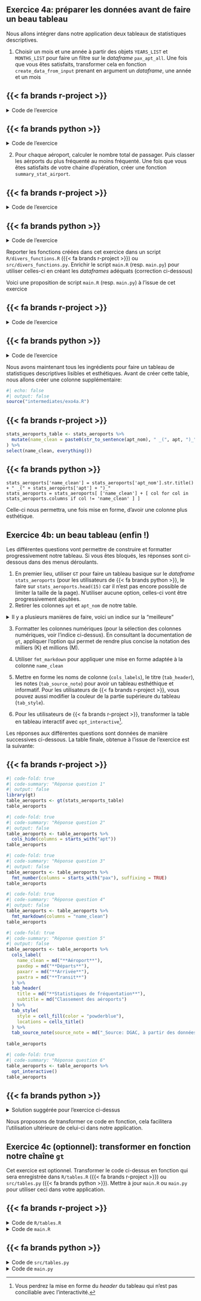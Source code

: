 ::: {.callout-note collapse="false" icon=false}
## `<i class="bi bi-book"></i>`{=html} Exercice 4a: préparer les données avant de faire un beau tableau

Nous allons intégrer dans notre application deux tableaux de
statistiques descriptives.

1. Choisir un mois et une année
à partir des objets `YEARS_LIST` et `MONTHS_LIST` pour faire
un filtre sur le _dataframe_ `pax_apt_all`. Une fois
que vous êtes satisfaits, transformer cela en
fonction `create_data_from_input` prenant en argument un _dataframe_, 
une année et un mois

::::: {.panel-tabset group="language"}

## {{< fa brands r-project >}}

<details>
<summary>
Code de l'exercice
</summary>
```.r
```
</details>

## {{< fa brands python >}}

<details>
<summary>
Code de l'exercice
</summary>
```.python
```
</details>


:::::


2. Pour chaque aéroport, calculer le nombre total
de passager. Puis classer les aérports du plus fréquenté
au moins fréquenté. Une fois que vous êtes satisfaits de
votre chaine d'opération, créer une fonction `summary_stat_airport`.

::::: {.panel-tabset group="language"}

## {{< fa brands r-project >}}

<details>
<summary>
Code de l'exercice
</summary>
```.r
```
</details>

## {{< fa brands python >}}

<details>
<summary>
Code de l'exercice
</summary>
```.python
```
</details>


:::::


Reporter les fonctions créées dans cet exercice dans un script `R/divers_functions.R` ({{< fa brands r-project >}}) ou `src/divers_functions.py`.
Enrichir le script `main.R` (resp. `main.py`) pour utiliser celles-ci en créant les _dataframes_
adéquats (correction ci-dessous)

:::

Voici une proposition de script `main.R` (resp. `main.py`)  à l'issue de cet exercice

::::: {.panel-tabset group="language"}

## {{< fa brands r-project >}}

<details>
<summary>
Code de l'exercice
</summary>
```.r
```
</details>

## {{< fa brands python >}}

<details>
<summary>
Code de l'exercice
</summary>
```.r
```
</details>

:::::


Nous avons maintenant tous les ingrédients pour faire un tableau de
statistiques descriptives lisibles et esthétiques. Avant
de créer cette table, nous allons créer une colonne supplémentaire:

```r
#| echo: false
#| output: false
source("intermediates/exo4a.R")
```

::::: {.panel-tabset group="language"}

## {{< fa brands r-project >}}

```r
stats_aeroports_table <- stats_aeroports %>%
  mutate(name_clean = paste0(str_to_sentence(apt_nom), " _(", apt, ")_")
) %>%
select(name_clean, everything())
```

## {{< fa brands python >}}


```.python
stats_aeroports['name_clean'] = stats_aeroports['apt_nom'].str.title() + " _(" + stats_aeroports['apt'] + ")_"
stats_aeroports = stats_aeroports[ ['name_clean'] + [ col for col in stats_aeroports.columns if col != 'name_clean' ] ]
```

:::::

Celle-ci nous permettra, une fois mise en forme, d'avoir une colonne
plus esthétique. 

::: {.callout-note collapse="false" icon=false}
## `<i class="bi bi-book"></i>`{=html} Exercice 4b: un beau tableau (enfin !)

Les différentes questions vont permettre de construire et formatter
progressivement notre tableau. Si vous êtes bloqués, les réponses
sont ci-dessous dans des menus déroulants. 

1. En premier lieu, utiliser `GT` pour faire un tableau basique sur le _dataframe_ `stats_aeroports` (pour les utilisateurs de {{< fa brands python >}}, le faire sur `stats_aeroports.head(15)` car il n'est pas encore possible de limiter la taille de la page).
N'utiliser
aucune option, celles-ci vont être progressivement ajoutées. 
2. Retirer les colonnes `apt` et	`apt_nom` de notre table. 

<details>
<summary>Il y a plusieurs
manières de faire, voici un indice sur la "meilleure"
</summary>

* En {{< fa brands r-project >}}, il est possible d'utiliser des fonctions de sélection de colonnes
issues du _tidyverse_ dans `GT`, notamment la fonction `starts_with` (à ne pas
confondre avec celle de `stringr`)
* En {{< fa brands python >}}, quand on fournit un _DataFrame_ `Polars`, on peut utiliser les fonctions de sélection qui ressemblent à celles du `tidyverse`. Néanmoins, là nous avons un _DataFrame_ `Pandas`. Il faudra donc utiliser des méthodes `Pandas`, un peu plus verbeuses, du type

```python
stats_aeroports.filter(like = "<debut_de_string>").columns.tolist()
```

</details>

3. Formatter les colonnes numériques (pour la sélection des colonnes numériques, voir l'indice ci-dessus). 
En consultant la documentation de `gt`, appliquer l'option qui permet de rendre plus concise la notation
des milliers (K) et millions (M). 

4. Utiliser `fmt_markdown` pour appliquer une mise en forme adaptée à la colonne `name_clean`
5. Mettre en forme les noms de colonne (`cols_labels`), le titre (`tab_header`), les notes (`tab_source_note`) pour avoir un tableau esthéthique et informatif. Pour les utilisateurs de {{< fa brands r-project >}}, vous pouvez aussi modifier la couleur de la partie supérieure du tableau (`tab_style`).
6. Pour les utilisateurs de {{< fa brands r-project >}}, transformer la table en tableau interactif avec `opt_interactive`[^note-interactive].
:::

[^note-interactive]: Vous perdrez la mise en forme du _header_ du tableau qui n'est pas conciliable avec l'interactivité. 

Les réponses aux différentes questions sont données de manière successives ci-dessous. 
La table finale, obtenue à l'issue de l'exercice est la suivante:

::::: {.panel-tabset group="language"}

## {{< fa brands r-project >}}

```r
#| code-fold: true
#| code-summary: "Réponse question 1"
#| output: false
library(gt)
table_aeroports <- gt(stats_aeroports_table)
table_aeroports
```


```r
#| code-fold: true
#| code-summary: "Réponse question 2"
#| output: false
table_aeroports <- table_aeroports %>%
  cols_hide(columns = starts_with("apt"))
table_aeroports
```


```r
#| code-fold: true
#| code-summary: "Réponse question 3"
#| output: false
table_aeroports <- table_aeroports %>%
  fmt_number(columns = starts_with("pax"), suffixing = TRUE)
table_aeroports
```


```r
#| code-fold: true
#| code-summary: "Réponse question 4"
#| output: false
table_aeroports <- table_aeroports %>%
  fmt_markdown(columns = "name_clean")
table_aeroports
```

```r
#| code-fold: true
#| code-summary: "Réponse question 5"
#| output: false
table_aeroports <- table_aeroports %>%
  cols_label(
    name_clean = md("**Aéroport**"),
    paxdep = md("**Départs**"),
    paxarr = md("**Arrivée**"),
    paxtra = md("**Transit**")
  ) %>%
  tab_header(
    title = md("**Statistiques de fréquentation**"),
    subtitle = md("Classement des aéroports")
  ) %>%
  tab_style(
    style = cell_fill(color = "powderblue"),
    locations = cells_title()
  ) %>%
  tab_source_note(source_note = md("_Source: DGAC, à partir des données sur data.gouv.fr_"))
  
table_aeroports
```

```r
#| code-fold: true
#| code-summary: "Réponse question 6"
table_aeroports <- table_aeroports %>%
  opt_interactive()
table_aeroports
```


## {{< fa brands python >}}

<details>
<summary>
Solution suggérée pour l'exercice ci-dessus
</summary>

```.python
table_gt = (
  GT(stats_aeroports.head(15))
  .cols_hide(columns = stats_aeroports.filter(like = "apt").columns.tolist())
  .fmt_number(columns = stats_aeroports.filter(like = "pax").columns.tolist(), compact = True)
  .fmt_markdown(columns = "name_clean")
  .cols_label(
    name_clean = md("**Aéroport**"),
    paxdep = md("**Départs**"),
    paxarr = md("**Arrivée**"),
    paxtr = md("**Transit**")
  ) 
  .tab_header(
    title = md("**Statistiques de fréquentation**"),
    subtitle = md("Classement des aéroports")
  )
  .tab_source_note(
    source_note = md("_Source: DGAC, à partir des données sur data.gouv.fr_")
  )
)
```

</details>
:::::
  
Nous proposons de transformer ce code en fonction, cela facilitera l'utilisation
ultérieure de celui-ci dans notre application. 

::: {.callout-note collapse="false" icon=false}
## `<i class="bi bi-book"></i>`{=html} Exercice 4c (optionnel): transformer en fonction notre chaîne `gt`

Cet exercice est optionnel. Transformer le code ci-dessus en fonction qui sera enregistrée dans `R/tables.R` ({{< fa brands r-project >}}) ou `src/tables.py` ({{< fa brands python >}}). 
Mettre à jour `main.R` ou `main.py` pour utiliser ceci dans votre application.
:::

::::: {.panel-tabset group="language"}

## {{< fa brands r-project >}}

<details>
<summary>
Code de `R/tables.R`
</summary>
```.r
```
</details>

<details>
<summary>
Code de `main.R`
</summary>
```.r
```
</details>

## {{< fa brands python >}}

<details>
<summary>
Code de `src/tables.py`
</summary>
```.python
```
</details>


<details>
<summary>
Code de `main.py`
</summary>
```.python
```
</details>

:::::